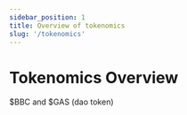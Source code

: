 ---
sidebar_position: 1
title: Overview of tokenomics
slug: '/tokenomics'
---

# Tokenomics Overview

$BBC and $GAS (dao token)
